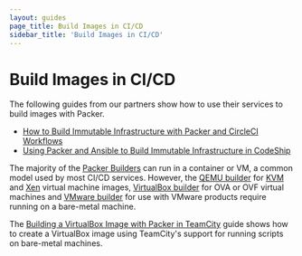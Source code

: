 ```yaml
---
layout: guides
page_title: Build Images in CI/CD
sidebar_title: 'Build Images in CI/CD'
---
```


# Build Images in CI/CD

The following guides from our partners show how to use their services to build
images with Packer.

- [How to Build Immutable Infrastructure with Packer and CircleCI Workflows](https://circleci.com/blog/how-to-build-immutable-infrastructure-with-packer-and-circleci-workflows/)
- [Using Packer and Ansible to Build Immutable Infrastructure in CodeShip](https://blog.codeship.com/packer-ansible/)

The majority of the [Packer Builders](/docs/builders) can run in
a container or VM, a common model used by most CI/CD services. However, the
[QEMU builder](/docs/builders/qemu.html) for
[KVM](https://www.linux-kvm.org/page/Main_Page) and
[Xen](https://www.xenproject.org/) virtual machine images, [VirtualBox
builder](/docs/builders/virtualbox.html) for OVA or OVF virtual machines and
[VMware builder](/docs/builders/vmware.html) for use with VMware products
require running on a bare-metal machine.

The [Building a VirtualBox Image with Packer in
TeamCity](/guides/packer-on-cicd/build-virtualbox-image.html) guide shows
how to create a VirtualBox image using TeamCity's support for running scripts
on bare-metal machines.
